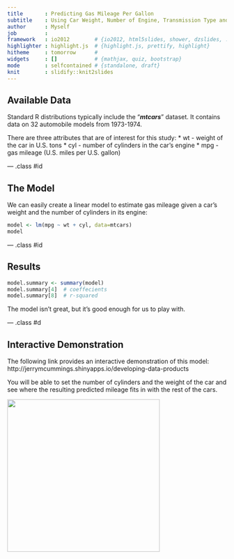 ```yaml
---
title       : Predicting Gas Mileage Per Gallon
subtitle    : Using Car Weight, Number of Engine, Transmission Type and Horsepower
author      : Myself
job         : 
framework   : io2012        # {io2012, html5slides, shower, dzslides, ...}
highlighter : highlight.js  # {highlight.js, prettify, highlight}
hitheme     : tomorrow      # 
widgets     : []            # {mathjax, quiz, bootstrap}
mode        : selfcontained # {standalone, draft}
knit        : slidify::knit2slides
---
```


## Available Data

Standard R distributions typically include the "***mtcars***" dataset. It contains data on 32 automobile models from 1973-1974.
<p>
There are three attributes that are of interest for this study:
* wt - weight of the car in U.S. tons
* cyl - number of cylinders in the car's engine
* mpg - gas mileage (U.S. miles per U.S. gallon)

--- .class #id 

## The Model

We can easily create a linear model to estimate gas mileage given
a car's weight and the number of cylinders in its engine:

```r
model <- lm(mpg ~ wt + cyl, data=mtcars)
model
```

--- .class #id 

## Results

```r
model.summary <- summary(model)
model.summary[4]  # coeffecients
model.summary[8]  # r-squared
```

The model isn't great, but it's good enough for us to play with.

--- .class #d

## Interactive Demonstration

The following link provides an interactive demonstration of this model:   
http://jerrymcummings.shinyapps.io/developing-data-products   
   
You will be able to set the number of cylinders and the weight of
the car and see where the resulting predicted mileage fits in with
the rest of the cars.

<img src="/home/jerrymcummings/projects/coursera-developing-data-products/shiny.png" height="350px"/>